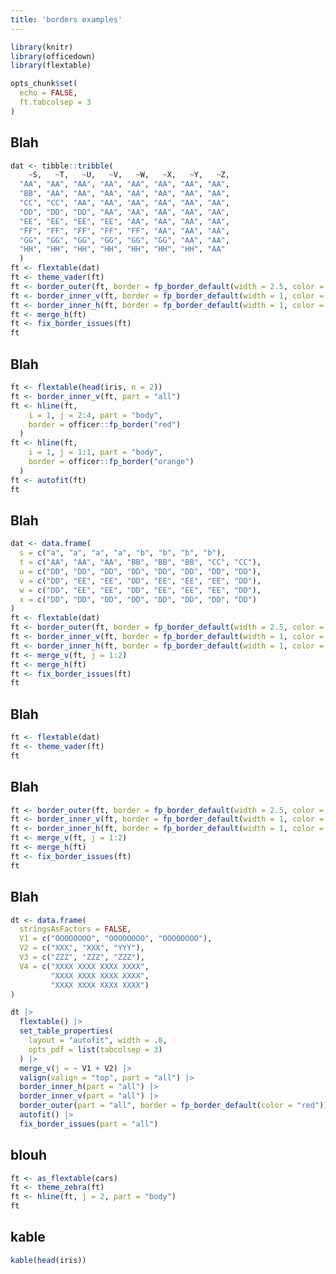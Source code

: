 ```yaml
---
title: 'borders examples'
---
```


```r
library(knitr)
library(officedown)
library(flextable)

opts_chunk$set(
  echo = FALSE,
  ft.tabcolsep = 3
)
```

## Blah 

```r
dat <- tibble::tribble(
    ~S,   ~T,   ~U,   ~V,   ~W,   ~X,   ~Y,   ~Z,
  "AA", "AA", "AA", "AA", "AA", "AA", "AA", "AA",
  "BB", "AA", "AA", "AA", "AA", "AA", "AA", "AA",
  "CC", "CC", "AA", "AA", "AA", "AA", "AA", "AA",
  "DD", "DD", "DD", "AA", "AA", "AA", "AA", "AA",
  "EE", "EE", "EE", "EE", "AA", "AA", "AA", "AA",
  "FF", "FF", "FF", "FF", "FF", "AA", "AA", "AA",
  "GG", "GG", "GG", "GG", "GG", "GG", "AA", "AA",
  "HH", "HH", "HH", "HH", "HH", "HH", "HH", "AA"
  )
ft <- flextable(dat)
ft <- theme_vader(ft)
ft <- border_outer(ft, border = fp_border_default(width = 2.5, color = "red"))
ft <- border_inner_v(ft, border = fp_border_default(width = 1, color = "cyan"))
ft <- border_inner_h(ft, border = fp_border_default(width = 1, color = "orange"))
ft <- merge_h(ft)
ft <- fix_border_issues(ft)
ft
```


## Blah

```r
ft <- flextable(head(iris, n = 2))
ft <- border_inner_v(ft, part = "all")
ft <- hline(ft,
    i = 1, j = 2:4, part = "body",
    border = officer::fp_border("red")
  )
ft <- hline(ft, 
    i = 1, j = 1:1, part = "body",
    border = officer::fp_border("orange")
  )
ft <- autofit(ft)
ft
```

\pagebreak

## Blah

```r
dat <- data.frame(
  s = c("a", "a", "a", "a", "b", "b", "b", "b"),
  t = c("AA", "AA", "AA", "BB", "BB", "BB", "CC", "CC"),
  u = c("DD", "DD", "DD", "DD", "DD", "DD", "DD", "DD"),
  v = c("DD", "EE", "EE", "DD", "EE", "EE", "EE", "DD"),
  w = c("DD", "EE", "EE", "DD", "EE", "EE", "EE", "DD"),
  x = c("DD", "DD", "DD", "DD", "DD", "DD", "DD", "DD")
)
ft <- flextable(dat)
ft <- border_outer(ft, border = fp_border_default(width = 2.5, color = "red"))
ft <- border_inner_v(ft, border = fp_border_default(width = 1, color = "cyan"))
ft <- border_inner_h(ft, border = fp_border_default(width = 1, color = "orange"))
ft <- merge_v(ft, j = 1:2)
ft <- merge_h(ft)
ft <- fix_border_issues(ft)
ft
```

## Blah

```r
ft <- flextable(dat)
ft <- theme_vader(ft)
ft
```

\pagebreak

## Blah

```r
ft <- border_outer(ft, border = fp_border_default(width = 2.5, color = "red"))
ft <- border_inner_v(ft, border = fp_border_default(width = 1, color = "cyan"))
ft <- border_inner_h(ft, border = fp_border_default(width = 1, color = "orange"))
ft <- merge_v(ft, j = 1:2)
ft <- merge_h(ft)
ft <- fix_border_issues(ft)
ft
```


## Blah

```r
dt <- data.frame(
  stringsAsFactors = FALSE,
  V1 = c("OOOOOOOO", "OOOOOOOO", "OOOOOOOO"),
  V2 = c("XXX", "XXX", "YYY"),
  V3 = c("ZZZ", "ZZZ", "ZZZ"),
  V4 = c("XXXX XXXX XXXX XXXX",
         "XXXX XXXX XXXX XXXX",
         "XXXX XXXX XXXX XXXX")
)

dt |>
  flextable() |>
  set_table_properties(
    layout = "autofit", width = .8,
    opts_pdf = list(tabcolsep = 3)
  ) |>
  merge_v(j = ~ V1 + V2) |>
  valign(valign = "top", part = "all") |>
  border_inner_h(part = "all") |>
  border_inner_v(part = "all") |>
  border_outer(part = "all", border = fp_border_default(color = "red")) |>
  autofit() |>
  fix_border_issues(part = "all")
```
## blouh

```r
ft <- as_flextable(cars)
ft <- theme_zebra(ft)
ft <- hline(ft, j = 2, part = "body")
ft
```


## kable

```r
kable(head(iris))
```

